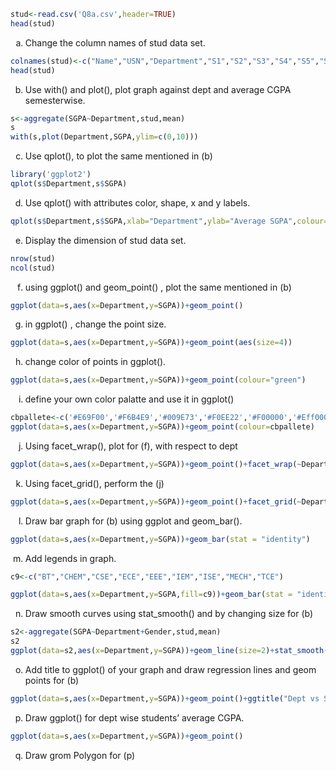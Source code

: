 ```{r}
stud<-read.csv('Q8a.csv',header=TRUE)
head(stud)

```

a. Change the column names of stud data set. 
```{r}
colnames(stud)<-c("Name","USN","Department","S1","S2","S3","S4","S5","SGPA","Gender")
head(stud)

```

b. Use with() and plot(), plot graph against dept and average CGPA semesterwise.
```{r}
s<-aggregate(SGPA~Department,stud,mean)
s
with(s,plot(Department,SGPA,ylim=c(0,10)))
```

c. Use qplot(), to plot the same mentioned in (b)
```{r}
library('ggplot2')
qplot(s$Department,s$SGPA)

```

d. Use qplot() with attributes color, shape, x and y labels.
```{r}
qplot(s$Department,s$SGPA,xlab="Department",ylab="Average SGPA",colour='red')

```

e. Display the dimension of stud data set.
```{r}
nrow(stud)
ncol(stud)

```

f. using ggplot() and geom_point() , plot the same mentioned in (b)
```{r}
ggplot(data=s,aes(x=Department,y=SGPA))+geom_point()

```

g. in ggplot() , change the point size.
```{r}
ggplot(data=s,aes(x=Department,y=SGPA))+geom_point(aes(size=4))

```
h. change color of points in ggplot().
```{r}
ggplot(data=s,aes(x=Department,y=SGPA))+geom_point(colour="green")
```

i. define your own color palatte and use it in ggplot()
```{r}
cbpallete<-c('#E69F00','#F6B4E9','#009E73','#F0EE22','#F00000','#Eff000','#345670','#FFFF00','#098766')
ggplot(data=s,aes(x=Department,y=SGPA))+geom_point(colour=cbpallete)


```

j. Using facet_wrap(), plot for (f), with respect to dept
```{r}

ggplot(data=s,aes(x=Department,y=SGPA))+geom_point()+facet_wrap(~Department)
```

k. Using facet_grid(), perform the (j)
```{r}
ggplot(data=s,aes(x=Department,y=SGPA))+geom_point()+facet_grid(~Department)
```

l. Draw bar graph for (b) using ggplot and geom_bar().
```{r}
ggplot(data=s,aes(x=Department,y=SGPA))+geom_bar(stat = "identity")
```

m. Add legends in graph.
```{r}
c9<-c("BT","CHEM","CSE","ECE","EEE","IEM","ISE","MECH","TCE")

ggplot(data=s,aes(x=Department,y=SGPA,fill=c9))+geom_bar(stat = "identity")

```

n. Draw smooth curves using stat_smooth() and by changing size for (b)
```{r}
s2<-aggregate(SGPA~Department+Gender,stud,mean)
s2
ggplot(data=s2,aes(x=Department,y=SGPA))+geom_line(size=2)+stat_smooth()
```

o. Add title to ggplot() of your graph and draw regression lines and geom points for (b)
```{r}
ggplot(data=s,aes(x=Department,y=SGPA))+geom_point()+ggtitle("Dept vs SGPA")
```

p. Draw ggplot() for dept wise students' average CGPA.
```{r}
ggplot(data=s,aes(x=Department,y=SGPA))+geom_point()
```

q. Draw grom Polygon for (p)



